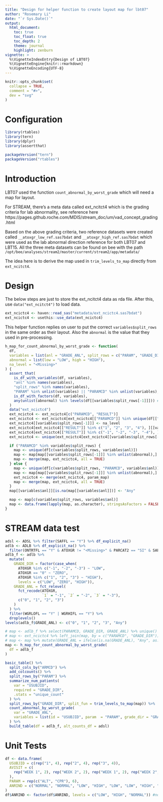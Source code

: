 ```yaml
---
title: "Design for helper function to create layout map for lbt07"
author: "Rosemary Li"
date: "`r Sys.Date()`"
output:
  html_document:
    toc: true
    toc_float: true
    toc_depth: 2
    theme: journal
    highlight: zenburn
vignette: >
  %\VignetteIndexEntry{Design of LBT07}
  %\VignetteEngine{knitr::rmarkdown}
  %\VignetteEncoding{UTF-8}
---
```


```r
knitr::opts_chunk$set(
  collapse = TRUE,
  comment = "#>",
  dev = "svg"
)
```

Configuration
=============

```r
library(rtables)
library(tern)
library(dplyr)
library(assertthat)

packageVersion("tern")
packageVersion("rtables")
```

Introduction
=============

LBT07 used the function `count_abnormal_by_worst_grade` which will need a map for layout.

For STREAM, there's a meta data called ext_ncitct4 which is the grading criteria for lab abnormality, see reference here
https://pages.github.roche.com/MDIS/stream_doc/um/vad_concept_grading.html

Based on the above grading criteria, two reference datasets were created called `__atoxgr_low_ref.sas7bdat` and 
`__atoxgr_high_ref.sas7bdat` which were used as the lab abnormal direction reference for both LBT07 and LBT15. All the
three meta datasets can be found on bee with the path `/opt/bee/analyses/stream2/master/current/stream2/app/metadata/`

The idea here is to derive the map used in `trim_levels_to_map` directly from `ext_ncitct4`.

Design
=============

The below steps are just to store the ext_ncitct4 data as rda file. After this, use `data("ext_ncitct4")` to load data.
```r
ext_ncictc4 <- haven::read_sas("metadata/ext_ncictc4.sas7bdat")
ext_ncictc4 <- usethis::use_data(ext_ncictc4)
```

This helper function replies on user to put the correct `variables$split_rows` in the same order as their layout.
Also the `abnormal` is the value that they used in pre-processing.
```r
h_map_for_count_abnormal_by_worst_grade <- function(
  df,
  variables = list(anl = "GRADE_ANL", split_rows = c("PARAM", "GRADE_DIR")),
  abnormal = list(low = "LOW", high = "HIGH"),
  na_level = "<Missing>"
) {
  assert_that(
    is_df_with_variables(df, variables),
    "anl" %in% names(variables),
    "split_rows" %in% names(variables),
    "PARAM" %in% unlist(variables) || "PARAMCD" %in% unlist(variables),
    is_df_with_factors(df, variables),
    any(unlist(abnormal) %in% levels(df[[variables$split_rows[-1]]])) # This is to check if the abnormals are the same as pre-processing #nolint
  )
  data("ext_ncictc4")
  ext_ncictc4 <- ext_ncictc4[c("PARAMCD", "RESULT")]
  ext_ncictc4 <- ext_ncictc4[ext_ncictc4[["PARAMCD"]] %in% unique(df[["PARAMCD"]]), ]
  ext_ncictc4[[variables$split_rows[-1]]] <- na_level
  ext_ncictc4[ext_ncictc4[["RESULT"]] %in% c("1", "2", "3", "4"), ][[variables$split_rows[-1]]] <- abnormal$high
  ext_ncictc4[ext_ncictc4[["RESULT"]] %in% c("-1", "-2", "-3", "-4"), ][[variables$split_rows[-1]]] <- abnormal$low
  ext_ncictc4 <- unique(ext_ncictc4[ext_ncictc4[[variables$split_rows[-1]]] != na_level, ][c("PARAMCD", variables$split_rows[-1])]) #nolint

  if ("PARAMCD" %in% variables$split_rows) {
    map <- unique(df[c(variables$split_rows, variables$anl)])
    map <- map[map[[variables$split_rows[-1]]] %in% unlist(abnormal),]
    map <- merge(map, ext_ncictc4, all = TRUE)
  } else {
    map <- unique(df[c(variables$split_rows, "PARAMCD", variables$anl)])
    map <- map[map[[variables$split_rows[-1]]] %in% unlist(abnormal),]
    ext_ncictc4 <- merge(ext_ncictc4, param_map)
    map <- merge(map, ext_ncictc4, all = TRUE)
  }
  map[[variables$anl]][is.na(map[[variables$anl]])] <- "Any"

  map <- map[c(variables$split_rows, variables$anl)]
  map <- data.frame(lapply(map, as.character), stringsAsFactors = FALSE)
}
```

STREAM data test
=============

```r
adsl <- ADSL %>% filter(SAFFL == "Y") %>% df_explicit_na()
adlb <- ADLB %>% df_explicit_na() %>%
  filter(ONTRTFL == "Y" & ATOXGR != "<Missing>" & PARCAT2 == "SI" & SAFFL == "Y")
adlb_f <- adlb %>%
  mutate(
    GRADE_DIR = factor(case_when(
      ATOXGR %in% c("-1", "-2", "-3") ~ "LOW",
      ATOXGR == "0" ~ "ZERO",
      ATOXGR %in% c("1", "2", "3") ~ "HIGH"),
      levels = c("LOW", "ZERO", "HIGH")),
    GRADE_ANL = fct_relevel(
      fct_recode(ATOXGR,
                 `1` = "-1", `2` = "-2", `3` = "-3"),
      c("0", "1", "2", "3")
    )
  ) %>%
  filter(WGRLOFL == "Y" | WGRHIFL == "Y") %>%
  droplevels()
levels(adlb_f$GRADE_ANL) <- c("0", "1", "2", "3", "Any")

# map <- adlb_f %>% select(PARAMCD, GRADE_DIR, GRADE_ANL) %>% unique() %>% filter(GRADE_DIR != "ZERO")
# map <- ext_ncictc4 %>% left_join(map, by = c("PARAMCD", "GRADE_DIR")) %>% unique() %>% arrange(PARAMCD)
# map <- map %>% mutate(GRADE_ANL = ifelse(is.na(GRADE_ANL), "Any", as.character(GRADE_ANL)))
map <- h_map_for_count_abnormal_by_worst_grade(
  df = adlb_f
)

basic_table() %>%
  split_cols_by("ARMCD") %>%
  add_colcounts() %>%
  split_rows_by("PARAM") %>%
  summarize_num_patients(
    var = "USUBJID",
    required = "GRADE_DIR",
    .stats = "unique_count"
  ) %>% 
  split_rows_by("GRADE_DIR", split_fun = trim_levels_to_map(map)) %>%
  count_abnormal_by_worst_grade(
    var = "GRADE_ANL",
    variables = list(id = "USUBJID", param  = "PARAM", grade_dir = "GRADE_DIR")
  ) %>%
  build_table(df = adlb_f, alt_counts_df = adsl)

```



Unit Tests
=============
```r
df <- data.frame(
  USUBJID = c(rep("1", 4), rep("2", 4), rep("3", 4)),
  AVISIT = c(
    rep("WEEK 1", 2), rep("WEEK 2", 2), rep("WEEK 1", 2), rep("WEEK 2", 2), rep("WEEK 1", 2), rep("WEEK 2", 2)
  ),
  PARAM = rep(c("ALT", "CPR"), 6),
  ANRIND = c("NORMAL", "NORMAL", "LOW", "HIGH", "LOW", "LOW", "HIGH", "HIGH", rep("NORMAL", 4))
)
df$ANRIND <- factor(df$ANRIND, levels = c("LOW", "HIGH", "NORMAL")) #nolint
```
